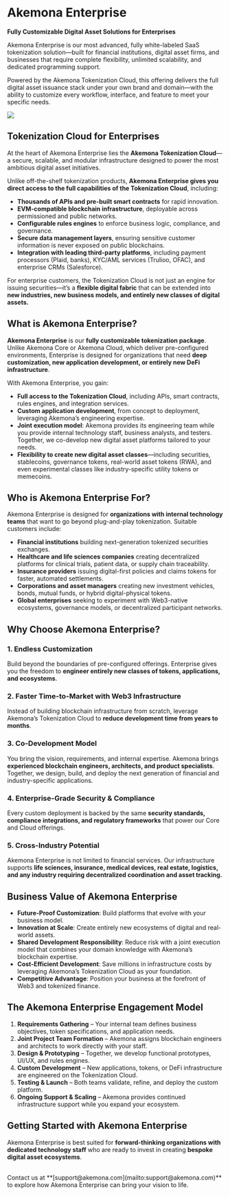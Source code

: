 # Akemona Enterprise
**Fully Customizable Digital Asset Solutions for Enterprises**

Akemona Enterprise is our most advanced, fully white-labeled SaaS tokenization solution—built for financial institutions, digital asset firms, and businesses that require complete flexibility, unlimited scalability, and dedicated programming support.

Powered by the Akemona Tokenization Cloud, this offering delivers the full digital asset issuance stack under your own brand and domain—with the ability to customize every workflow, interface, and feature to meet your specific needs.

<img
  src="/images/enterprise.svg"
  className="dark:invert opacity-85 w-2xs py-8 mx-auto"
  width={200}
  height={200}
/>




## Tokenization Cloud for Enterprises

At the heart of Akemona Enterprise lies the **Akemona Tokenization Cloud**—a secure, scalable, and modular infrastructure designed to power the most ambitious digital asset initiatives.

Unlike off-the-shelf tokenization products, **Akemona Enterprise gives you direct access to the full capabilities of the Tokenization Cloud**, including:

* **Thousands of APIs and pre-built smart contracts** for rapid innovation.
* **EVM-compatible blockchain infrastructure**, deployable across permissioned and public networks.
* **Configurable rules engines** to enforce business logic, compliance, and governance.
* **Secure data management layers**, ensuring sensitive customer information is never exposed on public blockchains.
* **Integration with leading third-party platforms**, including payment processors (Plaid, banks), KYC/AML services (Trulioo, OFAC), and enterprise CRMs (Salesforce).

For enterprise customers, the Tokenization Cloud is not just an engine for issuing securities—it’s a **flexible digital fabric** that can be extended into **new industries, new business models, and entirely new classes of digital assets.**



## What is Akemona Enterprise?

**Akemona Enterprise** is our **fully customizable tokenization package**. Unlike Akemona Core or Akemona Cloud, which deliver pre-configured environments, Enterprise is designed for organizations that need **deep customization, new application development, or entirely new DeFi infrastructure**.

With Akemona Enterprise, you gain:

* **Full access to the Tokenization Cloud**, including APIs, smart contracts, rules engines, and integration services.
* **Custom application development**, from concept to deployment, leveraging Akemona’s engineering expertise.
* **Joint execution model**: Akemona provides its engineering team while you provide internal technology staff, business analysts, and testers. Together, we co-develop new digital asset platforms tailored to your needs.
* **Flexibility to create new digital asset classes**—including securities, stablecoins, governance tokens, real-world asset tokens (RWA), and even experimental classes like industry-specific utility tokens or memecoins.



## Who is Akemona Enterprise For?

Akemona Enterprise is designed for **organizations with internal technology teams** that want to go beyond plug-and-play tokenization. Suitable customers include:

* **Financial institutions** building next-generation tokenized securities exchanges.
* **Healthcare and life sciences companies** creating decentralized platforms for clinical trials, patient data, or supply chain traceability.
* **Insurance providers** issuing digital-first policies and claims tokens for faster, automated settlements.
* **Corporations and asset managers** creating new investment vehicles, bonds, mutual funds, or hybrid digital-physical tokens.
* **Global enterprises** seeking to experiment with Web3-native ecosystems, governance models, or decentralized participant networks.



## Why Choose Akemona Enterprise?

### 1. **Endless Customization**

Build beyond the boundaries of pre-configured offerings. Enterprise gives you the freedom to **engineer entirely new classes of tokens, applications, and ecosystems**.

### 2. **Faster Time-to-Market with Web3 Infrastructure**

Instead of building blockchain infrastructure from scratch, leverage Akemona’s Tokenization Cloud to **reduce development time from years to months**.

### 3. **Co-Development Model**

You bring the vision, requirements, and internal expertise. Akemona brings **experienced blockchain engineers, architects, and product specialists**. Together, we design, build, and deploy the next generation of financial and industry-specific applications.

### 4. **Enterprise-Grade Security & Compliance**

Every custom deployment is backed by the same **security standards, compliance integrations, and regulatory frameworks** that power our Core and Cloud offerings.

### 5. **Cross-Industry Potential**

Akemona Enterprise is not limited to financial services. Our infrastructure supports **life sciences, insurance, medical devices, real estate, logistics, and any industry requiring decentralized coordination and asset tracking.**



## Business Value of Akemona Enterprise

* **Future-Proof Customization**: Build platforms that evolve with your business model.
* **Innovation at Scale**: Create entirely new ecosystems of digital and real-world assets.
* **Shared Development Responsibility**: Reduce risk with a joint execution model that combines your domain knowledge with Akemona’s blockchain expertise.
* **Cost-Efficient Development**: Save millions in infrastructure costs by leveraging Akemona’s Tokenization Cloud as your foundation.
* **Competitive Advantage**: Position your business at the forefront of Web3 and tokenized finance.



## The Akemona Enterprise Engagement Model

1. **Requirements Gathering** – Your internal team defines business objectives, token specifications, and application needs.
2. **Joint Project Team Formation** – Akemona assigns blockchain engineers and architects to work directly with your staff.
3. **Design & Prototyping** – Together, we develop functional prototypes, UI/UX, and rules engines.
4. **Custom Development** – New applications, tokens, or DeFi infrastructure are engineered on the Tokenization Cloud.
5. **Testing & Launch** – Both teams validate, refine, and deploy the custom platform.
6. **Ongoing Support & Scaling** – Akemona provides continued infrastructure support while you expand your ecosystem.



## Getting Started with Akemona Enterprise

Akemona Enterprise is best suited for **forward-thinking organizations with dedicated technology staff** who are ready to invest in creating **bespoke digital asset ecosystems**.

<br>
Contact us at **[support@akemona.com](mailto:support@akemona.com)** to explore how Akemona Enterprise can bring your vision to life.


